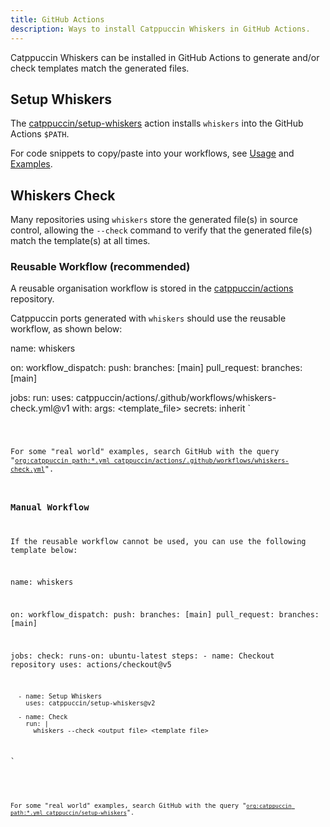 ```yaml
---
title: GitHub Actions
description: Ways to install Catppuccin Whiskers in GitHub Actions.
---
```



Catppuccin Whiskers can be installed in GitHub Actions to generate and/or check
templates match the generated files.

## Setup Whiskers

The [catppuccin/setup-whiskers](https://github.com/catppuccin/setup-whiskers)
action installs `whiskers` into the GitHub Actions `$PATH`. 

For code snippets to copy/paste into your workflows, see
[Usage](https://github.com/catppuccin/setup-whiskers#usage) and
[Examples](https://github.com/catppuccin/setup-whiskers#examples).

## Whiskers Check

Many repositories using `whiskers` store the generated file(s) in source
control, allowing the `--check` command to verify that the generated file(s)
match the template(s) at all times.

### Reusable Workflow (recommended)

A reusable organisation workflow is stored in the
[catppuccin/actions](https://github.com/catppuccin/actions/blob/main/.github/workflows/whiskers-check.yml)
repository.

Catppuccin ports generated with `whiskers` should use the reusable workflow, as
shown below:

name: whiskers

on:
  workflow_dispatch:
  push:
    branches: [main]
  pull_request:
    branches: [main]

jobs:
  run:
    uses: catppuccin/actions/.github/workflows/whiskers-check.yml@v1
    with:
      args: <template_file>
    secrets: inherit
`

<Code code={reusableWorkflow} lang="yaml" title='.github/workflows/whiskers-check.yml' />

For some "real world" examples, search GitHub with the query 
"[`org:catppuccin path:*.yml catppuccin/actions/.github/workflows/whiskers-check.yml`](https://github.com/search?q=org%3Acatppuccin%20path%3A*.yml%20catppuccin%2Factions%2F.github%2Fworkflows%2Fwhiskers-check.yml&type=code)".

### Manual Workflow

If the reusable workflow cannot be used, you can use the following template
below:

name: whiskers

on:
  workflow_dispatch:
  push:
    branches: [main]
  pull_request:
    branches: [main]
    
jobs:
  check:
    runs-on: ubuntu-latest
    steps:
      - name: Checkout repository
        uses: actions/checkout@v5

      - name: Setup Whiskers
        uses: catppuccin/setup-whiskers@v2

      - name: Check
        run: |
          whiskers --check <output_file> <template_file>
`

<Code code={manualWorkflow} lang="yaml" title='.github/workflows/whiskers-check.yml' />

For some "real world" examples, search GitHub with the query 
"[`org:catppuccin path:*.yml catppuccin/setup-whiskers`](https://github.com/search?q=org%3Acatppuccin%20path%3A*.yml%20catppuccin%2Fsetup-whiskers%20&type=code)".

